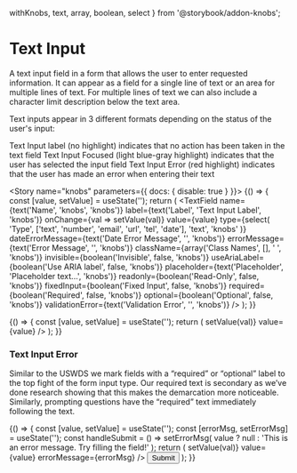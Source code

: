 
  withKnobs,
  text,
  array,
  boolean,
  select
} from '@storybook/addon-knobs';



<Meta title="Commons/Components/Form Fields/TextField" component={TextField} />

# Text Input

A text input field in a form that allows the user to enter requested information. It can appear as a field for a single line of text or an area for multiple lines of text. For multiple lines of text we can also include a character limit description below the text area.

Text inputs appear in 3 different formats depending on the status of the user's input:

Text Input label (no highlight) indicates that no action has been taken in the text field
Text Input Focused (light blue-gray highlight) indicates that the user has selected the input field
Text Input Error (red highlight) indicates that the user has made an error when entering their text

<Story name="knobs" parameters={{ docs: { disable: true } }}>
  {() => {
    const [value, setValue] = useState('');
    return (
      <TextField
        name={text('Name', 'knobs', 'knobs')}
        label={text('Label', 'Text Input Label', 'knobs')}
        onChange={val => setValue(val)}
        value={value}
        type={select(
          'Type',
          ['text', 'number', 'email', 'url', 'tel', 'date'],
          'text',
          'knobs'
        )}
        dateErrorMessage={text('Date Error Message', '', 'knobs')}
        errorMessage={text('Error Message', '', 'knobs')}
        className={array('Class Names', [], ' ', 'knobs')}
        invisible={boolean('Invisible', false, 'knobs')}
        useAriaLabel={boolean('Use ARIA label', false, 'knobs')}
        placeholder={text('Placeholder', 'Placeholder text...', 'knobs')}
        readonly={boolean('Read-Only', false, 'knobs')}
        fixedInput={boolean('Fixed Input', false, 'knobs')}
        required={boolean('Required', false, 'knobs')}
        optional={boolean('Optional', false, 'knobs')}
        validationError={text('Validation Error', '', 'knobs')}
      />
    );
  }}
</Story>

<Preview>
  <Story name="normal">
    {() => {
      const [value, setValue] = useState('');
      return (
        <TextField
          name="text2"
          label="Text Input Label"
          onChange={val => setValue(val)}
          value={value}
        />
      );
    }}
  </Story>
</Preview>

### Text Input Error

Similar to the USWDS we mark fields with a “required” or “optional” label to the top fight of the form input type. Our required text is secondary as we’ve done research showing that this makes the demarcation more noticeable. Similarly, prompting questions have the “required” text immediately following the text.

<Preview>
  <Story name="errorMsg">
    {() => {
      const [value, setValue] = useState('');
      const [errorMsg, setErrorMsg] = useState('');
      const handleSubmit = () =>
        setErrorMsg(
          value ? null : 'This is an error message. Try filling the field!'
        );
      return (
        <React.Fragment>
          <TextField
            name="text1"
            label="Text Input Label"
            required
            onChange={val => setValue(val)}
            value={value}
            errorMessage={errorMsg}
          />
          <Button onClick={handleSubmit}>Submit</Button>
        </React.Fragment>
      );
    }}
  </Story>
</Preview>

<Props of={TextField} />
